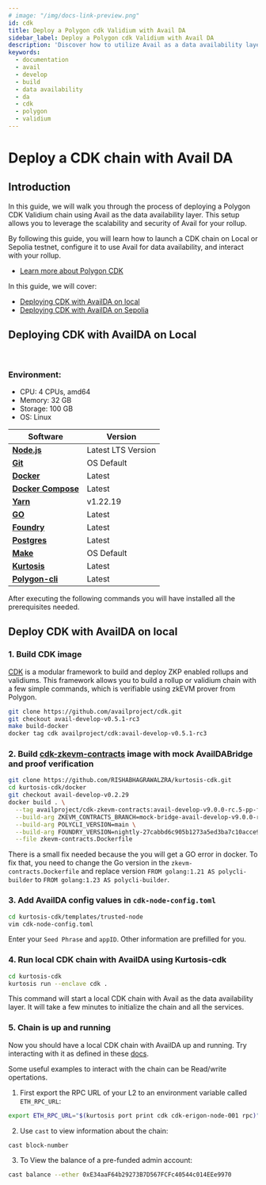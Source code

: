 ```yaml
---
# image: "/img/docs-link-preview.png"
id: cdk
title: Deploy a Polygon cdk Validium with Avail DA
sidebar_label: Deploy a Polygon cdk Validium with Avail DA
description: 'Discover how to utilize Avail as a data availability layer.'
keywords:
  - documentation
  - avail
  - develop
  - build
  - data availability
  - da
  - cdk
  - polygon
  - validium
---
```


# Deploy a CDK chain with Avail DA

## Introduction

In this guide, we will walk you through the process of deploying a Polygon CDK Validium chain using Avail as the data availability layer. This setup allows you to leverage the scalability and security of Avail for your rollup.

By following this guide, you will learn how to launch a CDK chain on Local or Sepolia testnet, configure it to use Avail for data availability, and interact with your rollup.

- [Learn more about Polygon CDK](https://docs.polygon.technology/cdk/getting-started/local-deployment/)

In this guide, we will cover:

- [Deploying CDK with AvailDA on local](#deploying-cdk-with-availda-on-local)
- [Deploying CDK with AvailDA on Sepolia](#deploying-cdk-with-availda-on-sepolia)

## Deploying CDK with AvailDA on Local

<br/>

### Environment:

- CPU: 4 CPUs, amd64
- Memory: 32 GB
- Storage: 100 GB
- OS: Linux

| Software                                                                              | Version            |
| ------------------------------------------------------                                | ------------------ |
| [**Node.js**](https://nodejs.org/en/)                                                 | Latest LTS Version |
| [**Git**](https://git-scm.com/)                                                       | OS Default         |
| [**Docker**](https://www.docker.com/)                                                 | Latest             |
| [**Docker Compose**](https://docs.docker.com/compose/)                                | Latest             |
| [**Yarn**](https://classic.yarnpkg.com/lang/en/docs/install/#debian-stable)           | v1.22.19           |
| [**GO**](https://go.dev/doc/install)                                                  | Latest             |
| [**Foundry**](https://github.com/foundry-rs/foundry)                                  | Latest             |
| [**Postgres**](https://www.postgresql.org/download/)                                  | Latest             |
| [**Make**](https://www.gnu.org/software/make/)                                        | OS Default         |
| [**Kurtosis**](https://docs.kurtosis.com/install/)                                    | Latest             |
| [**Polygon-cli**](https://github.com/0xPolygon/polygon-cli)                           | Latest             |


After executing the following commands you will have installed all the prerequisites needed.

## Deploy CDK with AvailDA on local

### 1. Build CDK image

[CDK](https://github.com/availproject/cdk) is a modular framework to build and deploy ZKP enabled rollups and validiums. This framework allows you to build a rollup or validium chain with a few simple commands, which is verifiable using zkEVM prover from Polygon.

```bash
git clone https://github.com/availproject/cdk.git
git checkout avail-develop-v0.5.1-rc3
make build-docker
docker tag cdk availproject/cdk:avail-develop-v0.5.1-rc3
```

### 2. Build [cdk-zkevm-contracts](https://github.com/availproject/cdk-zkevm-contracts) image with mock AvailDABridge and proof verification

```bash
git clone https://github.com/RISHABHAGRAWALZRA/kurtosis-cdk.git
cd kurtosis-cdk/docker
git checkout avail-develop-v0.2.29
docker build . \
  --tag availproject/cdk-zkevm-contracts:avail-develop-v9.0.0-rc.5-pp-fork.12 \
  --build-arg ZKEVM_CONTRACTS_BRANCH=mock-bridge-avail-develop-v9.0.0-rc.5-pp \
  --build-arg POLYCLI_VERSION=main \
  --build-arg FOUNDRY_VERSION=nightly-27cabbd6c905b1273a5ed3ba7c10acce90833d76 \
  --file zkevm-contracts.Dockerfile
```

There is a small fix needed because the you will get a GO error in docker. To fix that, you need to change the Go version in the `zkevm-contracts.Dockerfile` and replace version `FROM golang:1.21 AS polycli-builder` to `FROM golang:1.23 AS polycli-builder`.

### 3. Add AvailDA config values in `cdk-node-config.toml`

```bash
cd kurtosis-cdk/templates/trusted-node
vim cdk-node-config.toml
```

Enter your `Seed Phrase` and `appID`. Other information are prefilled for you.

### 4. Run local CDK chain with AvailDA using Kurtosis-cdk

```bash
cd kurtosis-cdk
kurtosis run --enclave cdk .
```
This command will start a local CDK chain with Avail as the data availability layer. It will take a few minutes to initialize the chain and all the services.

### 5. Chain is up and running

Now you should have a local CDK chain with AvailDA up and running. Try interacting with it as defined in these [docs](https://docs.polygon.technology/cdk/getting-started/local-deployment/#interacting-with-the-chain).

Some useful examples to interact with the chain can be Read/write opertations.

1. First export the RPC URL of your L2 to an environment variable called `ETH_RPC_URL`:
```bash
export ETH_RPC_URL="$(kurtosis port print cdk cdk-erigon-node-001 rpc)"
```

2. Use `cast` to view information about the chain:
```bash
cast block-number
```

3. To View the balance of a pre-funded admin account:
```bash
cast balance --ether 0xE34aaF64b29273B7D567FCFc40544c014EEe9970
```

